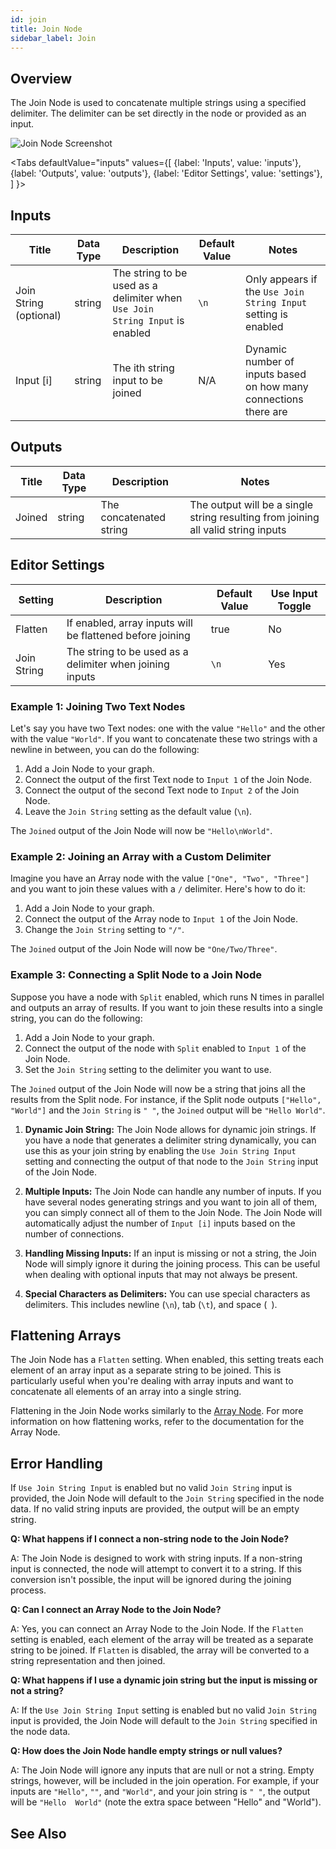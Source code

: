 ```yaml
---
id: join
title: Join Node
sidebar_label: Join
---
```



## Overview

The Join Node is used to concatenate multiple strings using a specified delimiter. The delimiter can be set directly in the node or provided as an input.

![Join Node Screenshot](./assets/join-node.png)

<Tabs
  defaultValue="inputs"
  values={[
    {label: 'Inputs', value: 'inputs'},
    {label: 'Outputs', value: 'outputs'},
    {label: 'Editor Settings', value: 'settings'},
  ]
}>

<TabItem value="inputs">

## Inputs

| Title                  | Data Type | Description                                                                  | Default Value | Notes                                                            |
| ---------------------- | --------- | ---------------------------------------------------------------------------- | ------------- | ---------------------------------------------------------------- |
| Join String (optional) | string    | The string to be used as a delimiter when `Use Join String Input` is enabled | `\n`          | Only appears if the `Use Join String Input` setting is enabled   |
| Input [i]              | string    | The ith string input to be joined                                            | N/A           | Dynamic number of inputs based on how many connections there are |

</TabItem>

<TabItem value="outputs">

## Outputs

| Title  | Data Type | Description             | Notes                                                                             |
| ------ | --------- | ----------------------- | --------------------------------------------------------------------------------- |
| Joined | string    | The concatenated string | The output will be a single string resulting from joining all valid string inputs |

</TabItem>

<TabItem value="settings">

## Editor Settings

| Setting     | Description                                               | Default Value | Use Input Toggle |
| ----------- | --------------------------------------------------------- | ------------- | ---------------- |
| Flatten     | If enabled, array inputs will be flattened before joining | true          | No               |
| Join String | The string to be used as a delimiter when joining inputs  | `\n`          | Yes              |

</TabItem>

</Tabs>

### Example 1: Joining Two Text Nodes

Let's say you have two Text nodes: one with the value `"Hello"` and the other with the value `"World"`. If you want to concatenate these two strings with a newline in between, you can do the following:

1. Add a Join Node to your graph.
2. Connect the output of the first Text node to `Input 1` of the Join Node.
3. Connect the output of the second Text node to `Input 2` of the Join Node.
4. Leave the `Join String` setting as the default value (`\n`).

The `Joined` output of the Join Node will now be `"Hello\nWorld"`.

### Example 2: Joining an Array with a Custom Delimiter

Imagine you have an Array node with the value `["One", "Two", "Three"]` and you want to join these values with a `/` delimiter. Here's how to do it:

1. Add a Join Node to your graph.
2. Connect the output of the Array node to `Input 1` of the Join Node.
3. Change the `Join String` setting to `"/"`.

The `Joined` output of the Join Node will now be `"One/Two/Three"`.

### Example 3: Connecting a Split Node to a Join Node

Suppose you have a node with `Split` enabled, which runs N times in parallel and outputs an array of results. If you want to join these results into a single string, you can do the following:

1. Add a Join Node to your graph.
2. Connect the output of the node with `Split` enabled to `Input 1` of the Join Node.
3. Set the `Join String` setting to the delimiter you want to use.

The `Joined` output of the Join Node will now be a string that joins all the results from the Split node. For instance, if the Split node outputs `["Hello", "World"]` and the `Join String` is `" "`, the `Joined` output will be `"Hello World"`.

1. **Dynamic Join String:** The Join Node allows for dynamic join strings. If you have a node that generates a delimiter string dynamically, you can use this as your join string by enabling the `Use Join String Input` setting and connecting the output of that node to the `Join String` input of the Join Node.

2. **Multiple Inputs:** The Join Node can handle any number of inputs. If you have several nodes generating strings and you want to join all of them, you can simply connect all of them to the Join Node. The Join Node will automatically adjust the number of `Input [i]` inputs based on the number of connections.

3. **Handling Missing Inputs:** If an input is missing or not a string, the Join Node will simply ignore it during the joining process. This can be useful when dealing with optional inputs that may not always be present.

4. **Special Characters as Delimiters:** You can use special characters as delimiters. This includes newline (`\n`), tab (`\t`), and space (` `).

## Flattening Arrays

The Join Node has a `Flatten` setting. When enabled, this setting treats each element of an array input as a separate string to be joined. This is particularly useful when you're dealing with array inputs and want to concatenate all elements of an array into a single string.

Flattening in the Join Node works similarly to the [Array Node](./array-node.md). For more information on how flattening works, refer to the documentation for the Array Node.

## Error Handling

If `Use Join String Input` is enabled but no valid `Join String` input is provided, the Join Node will default to the `Join String` specified in the node data. If no valid string inputs are provided, the output will be an empty string.

**Q: What happens if I connect a non-string node to the Join Node?**

A: The Join Node is designed to work with string inputs. If a non-string input is connected, the node will attempt to convert it to a string. If this conversion isn't possible, the input will be ignored during the joining process.

**Q: Can I connect an Array Node to the Join Node?**

A: Yes, you can connect an Array Node to the Join Node. If the `Flatten` setting is enabled, each element of the array will be treated as a separate string to be joined. If `Flatten` is disabled, the array will be converted to a string representation and then joined.

**Q: What happens if I use a dynamic join string but the input is missing or not a string?**

A: If the `Use Join String Input` setting is enabled but no valid `Join String` input is provided, the Join Node will default to the `Join String` specified in the node data.

**Q: How does the Join Node handle empty strings or null values?**

A: The Join Node will ignore any inputs that are null or not a string. Empty strings, however, will be included in the join operation. For example, if your inputs are `"Hello"`, `""`, and `"World"`, and your join string is `" "`, the output will be `"Hello  World"` (note the extra space between "Hello" and "World").

## See Also
